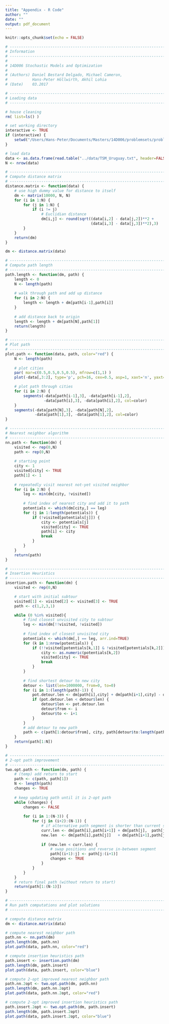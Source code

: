 ```yaml
---
title: "Appendix - R Code"
author: ""
date: ""
output: pdf_document
---
```


```r
knitr::opts_chunk$set(echo = FALSE)
```

```r
# ----------------------------------------------------------------------
# Information
# ----------------------------------------------------------------------
#
# 14D006 Stochastic Models and Optimization
#
# (Authors) Daniel Bestard Delgado, Michael Cameron, 
#           Hans-Peter Höllwirth, Akhil Lohia
# (Date)    03.2017

# ----------------------------------------------------------------------
# Loading data
# ----------------------------------------------------------------------

# house cleaning
rm( list=ls() )

# set working directory
interactive <- TRUE
if (interactive) {
    setwd("/Users/Hans-Peter/Documents/Masters/14D006/problemsets/problemset2/code")
} 

# load data
data <- as.data.frame(read.table("../data/TSM_Uruguay.txt", header=FALSE, sep=" "))
N <- nrow(data)
```
 
```r
# ----------------------------------------------------------------------
# Compute distance matrix
# ----------------------------------------------------------------------
distance.matrix <- function(data) {
    # use high dummy value for distance to itself
    dm <- matrix(10000, N, N)
    for (i in 1:N) {
        for (j in 1:N) {
            if (i != j)
                # Euclidian distance
                dm[i,j] <- round(sqrt((data[i,2] - data[j,2])**2 + 
                                      (data[i,3] - data[j,3])**2),3)
        }
    }
    return(dm)
}

dm <- distance.matrix(data)
```

```r
# ----------------------------------------------------------------------
# Compute path length
# ----------------------------------------------------------------------
path.length <- function(dm, path) {
    length <- 0
    N <- length(path)
    
    # walk through path and add up distance
    for (i in 2:N) {
        length <- length + dm[path[i-1],path[i]]
    }
    
    # add distance back to origin
    length <- length + dm[path[N],path[1]]
    return(length)
}
```

```r
# ----------------------------------------------------------------------
# Plot path
# ----------------------------------------------------------------------
plot.path <- function(data, path, color="red") {
    N <- length(path)
    
    # plot cities
    par( mar=c(0.5,0.5,0.5,0.5), mfrow=c(1,1) )
    plot(-data[,3:2], type='p', pch=16, cex=0.5, asp=1, xaxt='n', yaxt='n')

    # plot path through cities
    for (i in 2:N) {
        segments(-data[path[i-1],3], -data[path[i-1],2], 
                 -data[path[i],3], -data[path[i],2], col=color)
    }
    segments(-data[path[N],3], -data[path[N],2], 
             -data[path[1],3], -data[path[1],2], col=color)
}
```

```r
# ----------------------------------------------------------------------
# Nearest neighbor algorithm
# ----------------------------------------------------------------------
nn.path <- function(dm) {
    visited <- rep(0,N)
    path <- rep(0,N)
    
    # starting point
    city <- 1
    visited[city] <- TRUE
    path[1] <- 1
    
    # repeatedly visit nearest not-yet visited neighbor
    for (i in 2:N) {
        leg <- min(dm[city, !visited])
        
        # find index of nearest city and add it to path
        potentials <- which(dm[city,] == leg)
        for (j in 1:length(potentials)) {
            if (!visited[potentials[j]]) {
                city <- potentials[j]
                visited[city] <- TRUE
                path[i] <- city
                break
            }
        }
    }
    return(path)
}
```

```r
# ----------------------------------------------------------------------
# Insertion Heuristics
# ----------------------------------------------------------------------
insertion.path <- function(dm) {
    visited <- rep(0,N)

    # start with initial subtour 
    visited[1] <- visited[2] <- visited[3] <- TRUE
    path <- c(1,2,3,1)

    while (0 %in% visited){
        # find closest unvisited city to subtour
        leg <- min(dm[!!visited, !visited])
    
        # find index of closest unvisited city
        potentials <- which(dm[,] == leg, arr.ind=TRUE)
        for (k in 1:nrow(potentials)) {
            if (!!visited[potentials[k,1]] & !visited[potentials[k,2]]) {
                city <- as.numeric(potentials[k,2])
                visited[city] <- TRUE
                break
            }
        }    
    
        # find shortest detour to new city
        detour <- list(len=1000000, from=0, to=0)
        for (i in 1:(length(path)-1)) {
            pot.detour.len <- dm[path[i],city] + dm[path[i+1],city] - dm[path[i],path[i+1]]
            if (pot.detour.len < detour$len) {
                detour$len <- pot.detour.len
                detour$from <- i
                detour$to <- i+1
            }            
        }
        # add detour to new path
        path <- c(path[1:detour$from], city, path[detour$to:length(path)])
    }
    return(path[1:N])
}
```

```r
# ----------------------------------------------------------------------
# 2-opt path improvement
# ----------------------------------------------------------------------
two.opt.path <- function(dm, path) {
    # (temp) add return to start
    path <- c(path, path[1])
    N <- length(path)
    changes <- TRUE
    
    # keep updating path until it is 2-opt path
    while (changes) {
        changes <- FALSE
        
        for (i in 1:(N-3)) {
            for (j in (i+2):(N-1)) {
                # if alternative path segment is shorter than current segment
                curr.len <- dm[path[i],path[i+1]] + dm[path[j],  path[j+1]]
                new.len  <- dm[path[i],path[j]]   + dm[path[i+1],path[j+1]]
         
                if (new.len < curr.len) {
                    # swap positions and reverse in-between segment
                    path[(i+1):j] <- path[j:(i+1)]
                    changes <- TRUE
                }
            }
        }
    }
    # return final path (without return to start)
    return(path[1:(N-1)])
}
```

```r
# ----------------------------------------------------------------------
# Run path computations and plot solutions
# ----------------------------------------------------------------------

# compute distance matrix
dm <- distance.matrix(data)

# compute nearest neighbor path
path.nn <- nn.path(dm) 
path.length(dm, path.nn)
plot.path(data, path.nn, color="red")

# compute insertion heuristics path
path.insert <- insertion.path(dm) 
path.length(dm, path.insert)
plot.path(data, path.insert, color="blue")

# compute 2-opt improved nearest neighbor path
path.nn.2opt <- two.opt.path(dm, path.nn)
path.length(dm, path.nn.2opt)
plot.path(data, path.nn.2opt, color="red")

# compute 2-opt improved insertion heuristics path
path.insert.2opt <- two.opt.path(dm, path.insert)
path.length(dm, path.insert.2opt)
plot.path(data, path.insert.2opt, color="blue")
```
